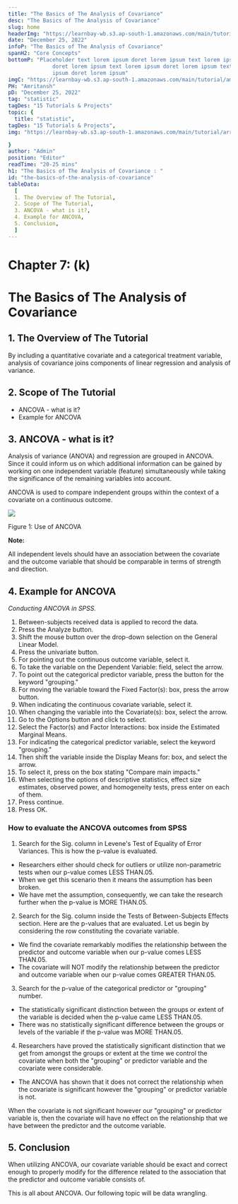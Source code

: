 ```yaml
---
title: "The Basics of The Analysis of Covariance"
desc: "The Basics of The Analysis of Covariance"
slug: home
headerImg: "https://learnbay-wb.s3.ap-south-1.amazonaws.com/main/tutorial/python.png"
date: "December 25, 2022"
infoP: "The Basics of The Analysis of Covariance"
spanH2: "Core Concepts"
bottomP: "Placeholder text lorem ipsum doret lorem ipsum text lorem ipsum
              doret lorem ipsum text lorem ipsum doret lorem ipsum text lorem
              ipsum doret lorem ipsum"
imgC: "https://learnbay-wb.s3.ap-south-1.amazonaws.com/main/tutorial/amritansh.png"
PH: "Amritansh"
pD: "December 25, 2022"
tag: "statistic"
tagDes: "15 Tutorials & Projects"
topic: {
  title: "statistic",
tagDes: "15 Tutorials & Projects",
img: "https://learnbay-wb.s3.ap-south-1.amazonaws.com/main/tutorial/arrow.png"

}
author: "Admin"
position: "Editor"
readTime: "20-25 mins"
h1: "The Basics of The Analysis of Covariance : "
id: "the-basics-of-the-analysis-of-covariance"
tableData:
  [
  1. The Overview of The Tutorial, 
  2. Scope of The Tutorial,  
  3. ANCOVA - what is it?,  
  4. Example for ANCOVA, 
  5. Conclusion,
  ]
---
```


# **Chapter 7: (k)**


# **The Basics of The Analysis of Covariance**


## 1. The Overview of The Tutorial

By including a quantitative covariate and a categorical treatment variable, analysis of covariance joins components of linear regression and analysis of variance.


## 2. Scope of The Tutorial



* ANCOVA - what is it?
* Example for ANCOVA


## 3. ANCOVA - what is it?

Analysis of variance (ANOVA) and regression are grouped in ANCOVA. Since it could inform us on which additional information can be gained by working on one independent variable (feature) simultaneously while taking the significance of the remaining variables into account.

ANCOVA is used to compare independent groups within the context of a covariate on a continuous outcome.


<img src="https://learnbay-wb.s3.ap-south-1.amazonaws.com/main/tutorial/statistics/Figure+1+for+ANCOVA.jpg"></img>



Figure 1: Use of ANCOVA


**Note:**

All independent levels should have an association between the covariate and the outcome variable that should be comparable in terms of strength and direction.


## 4. Example for ANCOVA

_Conducting ANCOVA in SPSS._



1. Between-subjects received data is applied to record the data.
2. Press the Analyze button.
3. Shift the mouse button over the drop-down selection on the General Linear Model.
4. Press the univariate button.
5. For pointing out the continuous outcome variable, select it.
6. To take the variable on the Dependent Variable: field, select the arrow.
7. To point out the categorical predictor variable, press the button for  the keyword "grouping."
8. For moving the variable toward the Fixed Factor(s): box, press the arrow button.
9. When indicating the continuous covariate variable, select it.
10. When changing the variable into the Covariate(s): box, select the arrow.
11. Go to the Options button and click to select.
12. Select the Factor(s) and Factor Interactions: box inside the Estimated Marginal Means.
13. For indicating the categorical predictor variable, select the keyword "grouping."
14. Then shift the variable inside the Display Means for: box, and select the arrow.
15. To select it, press on the box stating "Compare main impacts."
16. When selecting the options of descriptive statistics, effect size estimates, observed power, and homogeneity tests, press enter on each of them.
17. Press continue.
18. Press OK.


### **How to evaluate the ANCOVA outcomes from SPSS**



1. Search for the Sig. column in Levene's Test of Equality of Error Variances. This is how the p-value is evaluated.
* Researchers either should check for outliers or utilize non-parametric tests when our p-value comes LESS THAN.05. 
* When we get this scenario then it means the assumption has been broken.
* We have met the assumption, consequently, we can take the research further when the p-value is MORE THAN.05.
2. Search for the Sig. column inside the Tests of Between-Subjects Effects section. Here are the p-values that are evaluated. Let us begin by considering the row constituting the covariate variable.
* We find the covariate remarkably modifies the relationship between the predictor and outcome variable when our p-value comes LESS THAN.05.
* The covariate will NOT modify the relationship between the predictor and outcome variable when our p-value comes GREATER THAN.05.
3. Search for the p-value of the categorical predictor or "grouping" number.
* The statistically significant distinction between the groups or extent of the variable is decided when the p-value came LESS THAN.05.
* There was no statistically significant difference between the groups or levels of the variable if the p-value was MORE THAN.05.
4. Researchers have proved the statistically significant distinction that we get from amongst the groups or extent at the time we control the covariate when both the "grouping" or predictor variable and the covariate were considerable.
* The ANCOVA has shown that it does not correct the relationship when the covariate is significant however the "grouping" or predictor variable is not.

When the covariate is not significant however our "grouping" or predictor variable is, then the covariate will have no effect on the relationship that we have between the predictor and the outcome variable.


## 5. Conclusion

When utilizing ANCOVA, our covariate variable should be exact and correct enough to properly modify for the difference related to the association that the predictor and outcome variable consists of.

This is all about ANCOVA. Our following topic will be data wrangling.


